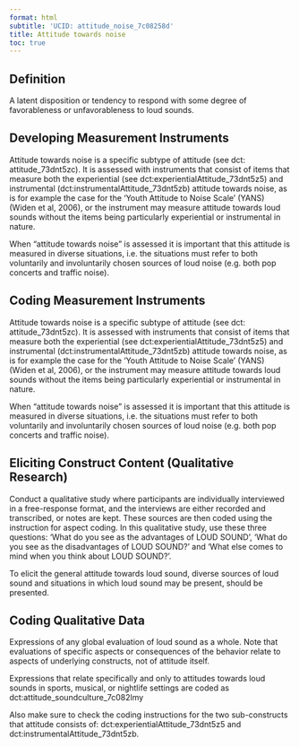 ```yaml
---
format: html
subtitle: 'UCID: attitude_noise_7c08258d'
title: Attitude towards noise
toc: true
---
```


## Definition

A latent disposition or tendency to respond with some degree of favorableness or unfavorableness to loud sounds.

## Developing Measurement Instruments

Attitude towards noise is a specific subtype of attitude (see dct: attitude_73dnt5zc). It is assessed with instruments that consist of  items that measure both the experiential (see dct:experientialAttitude_73dnt5z5) and instrumental (dct:instrumentalAttitude_73dnt5zb) attitude towards noise, as is for example the case for the ‘Youth Attitude to Noise Scale’ (YANS) (Widen et al, 2006), or the instrument may measure attitude towards loud sounds without the items being particularly experiential or instrumental in nature.

When "attitude towards noise" is assessed it is important that this attitude is measured in diverse situations, i.e. the situations must refer to both voluntarily and involuntarily chosen sources of loud noise (e.g. both pop concerts and traffic noise). 



## Coding Measurement Instruments

Attitude towards noise is a specific subtype of attitude (see dct: attitude_73dnt5zc). It is assessed with instruments that consist of  items that measure both the experiential (see dct:experientialAttitude_73dnt5z5) and instrumental (dct:instrumentalAttitude_73dnt5zb) attitude towards noise, as is for example the case for the ‘Youth Attitude to Noise Scale’ (YANS) (Widen et al, 2006), or the instrument may measure attitude towards loud sounds without the items being particularly experiential or instrumental in nature.

When "attitude towards noise" is assessed it is important that this attitude is measured in diverse situations, i.e. the situations must refer to both voluntarily and involuntarily chosen sources of loud noise (e.g. both pop concerts and traffic noise). 



## Eliciting Construct Content (Qualitative Research)

Conduct a qualitative study where participants are individually interviewed in a free-response format, and the interviews are either recorded and transcribed, or notes are kept. These sources are then coded using the instruction for aspect coding. In this qualitative study, use these three questions: 'What do you see as the advantages of LOUD SOUND', 'What do you see as the disadvantages of LOUD SOUND?' and 'What else comes to mind when you think about LOUD SOUND?'.

To elicit the general attitude towards loud sound, diverse sources of loud sound and situations in which loud sound may be present, should be presented.



## Coding Qualitative Data

Expressions of any global evaluation of loud sound as a whole. Note that evaluations of specific aspects or consequences of the behavior relate to aspects of underlying constructs, not of attitude itself. 

Expressions that relate specifically and only to attitudes towards loud sounds in sports, musical, or nightlife settings are coded as dct:attitude_soundculture_7c082lmy

Also make sure to check the coding instructions for the two sub-constructs that attitude consists of: dct:experientialAttitude_73dnt5z5 and dct:instrumentalAttitude_73dnt5zb.


